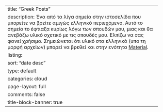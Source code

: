 ---
title: "Greek Posts"
description: Ένα από τα λίγα σημεία στην ιστοσελίδα που μπορείτε να βρείτε αμιγώς ελληνικό περιεχόμενο. Αυτό το σημείο το έφτιαξα κυρίως λόγω των σπουδών μου, μιας και θα ανεβάζω υλικό σχετικό με τις σπουδές μου. Ελπίζω να σας φανεί χρήσιμο. Σημειώνεται ότι υλικό στα ελληνικά (υπο τη μορφή αρχείων) μπορεί να βρεθεί και στην ενότητα [Material](https://stesiam.github.io/material.html).
listing:
  sort: "date desc"
  type: default
  categories: cloud
page-layout: full
comments: false
title-block-banner: true
---